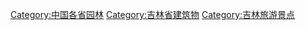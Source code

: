 [[Category:中国各省园林|Category:中国各省园林]]
[[Category:吉林省建筑物|Category:吉林省建筑物]]
[[Category:吉林旅游景点|Category:吉林旅游景点]]